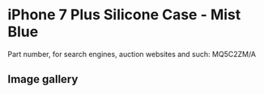 
# iPhone 7 Plus Silicone Case - Mist Blue

Part number, for search engines, auction websites and such: MQ5C2ZM/A

## Image gallery

<div style={{ width: "768px" }}>
  <GalleryComponent
    images={[
      {
        original: "/everysource/MQ5C2.webp",
        thumbnail: "/everypreview/MQ5C2.webp",
      },
      {
        original: "/everysource/MQ5C2_AV1_GOLD.webp",
        thumbnail: "/everypreview/MQ5C2_AV1_GOLD.webp",
      },
      {
        original: "/everysource/MQ5C2_AV1_JET_BLACK.webp",
        thumbnail: "/everypreview/MQ5C2_AV1_JET_BLACK.webp",
      },
      {
        original: "/everysource/MQ5C2_AV1_RED.webp",
        thumbnail: "/everypreview/MQ5C2_AV1_RED.webp",
      },
      {
        original: "/everysource/MQ5C2_AV1_SILVER.webp",
        thumbnail: "/everypreview/MQ5C2_AV1_SILVER.webp",
      },
      {
        original: "/everysource/MQ5C2_AV2.webp",
        thumbnail: "/everypreview/MQ5C2_AV2.webp",
      }
    ]}
  />
</div>